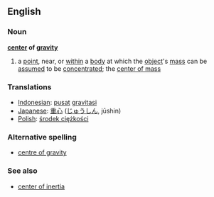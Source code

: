 ==English==
===Noun===
{{wikipedia}}
'''[[center]] of [[gravity]]'''
# a [[point]], near, or [[within]] a [[body]] at which the [[object]]'s [[mass]] can be [[assumed]] to be [[concentrated]]; the [[center of mass]]

===Translations===
*[[Indonesian]]: [[pusat]] [[gravitasi]]
*[[Japanese]]: [[重心]] ([[じゅうしん]], jūshin)
*[[Polish]]: [[środek ciężkości]]

===Alternative spelling===
*[[centre of gravity]]

===See also===
*[[center of inertia]]